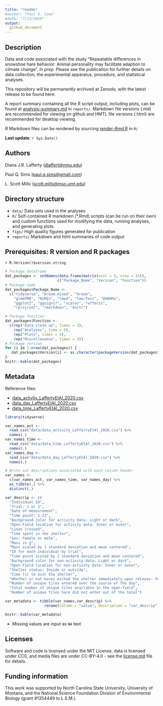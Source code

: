 ```yaml
---
title: "readme"
#author: "Paul Q. Sims"
#date: "7/13/2020"
output: 
  github_document
---
```


## Description

Data and code associated with the study "Repeatable differences in snowshoe hare behavior: Animal personality may facilitate adaption to climate change". *In prep*. Please see the publication for further details on data collection, the experimental apparatus, procedure, and statistical analyses.

This repository will be permanently archived at Zenodo, with the latest release to be found here: <!--[![DOI](https://zenodo.org/badge/279408355.svg)](https://zenodo.org/badge/latestdoi/279408355).-->

A report summary containing all the R script output, including plots, can be found at [analysis-summary.md](https://github.com/paulqsims/snowshoe-hare_personality/blob/master/R/analysis_summary.md) in `reports/`. Markdown file versions (.md) are recommended for viewing on github and HMTL file versions (.html) are recommended for desktop viewing.

R Markdown files can be rendered by sourcing [render-Rmd.R](https://github.com/paulqsims/snowshoe-hare_personality/blob/master/R/render-Rmd.R) in `R/`

**Last update**: `r Sys.Date()`

## Authors

Diana J.R. Lafferty (<dlaffert@nmu.edu>)

Paul Q. Sims (<paul.q.sims@gmail.com>)

L. Scott Mills (<scott.mills@mso.umt.edu>)

## Directory structure

* `data/` Data sets used in the analyses
* `R/` Self-contained R markdown (*.Rmd) scripts (can be run on their own) and custom functions used for modifying the data, running analyses, and generating plots
* `figs/` High quality figures generated for publication
* `reports/` Markdown and html summaries of code output

## Prerequisites: R version and R packages

`r R.Version()$version.string`

```r
# Package dataframe
dat_packages <- setNames(data.frame(matrix(ncol = 3, nrow = 15)),
                        c("Package_Name", "Version", "Function"))
# Package name
dat_packages$Package_Name <- 
  c("tidyverse", "broom.mixed", "broom",
    "glmmTMB", "MuMIn", "lme4", "lmerTest", "DHARMa",
    "ggplot2", "ggsignif", "scales", "effects",
    "rprojroot", "rmarkdown", "knitr")

# Package function
dat_packages$Function <- 
  c(rep("Data clean up", times = 3), 
    rep("Analyses", time = 5),
    rep("Plots", times = 4),
    rep("Miscellaneous", times = 3))
# Package version
for (i in 1:nrow(dat_packages)) {
   dat_packages$Version[i] <- as.character(packageVersion(dat_packages$Package_Name[i]))
}
knitr::kable(dat_packages)
```

## Metadata

Reference files: 

- [data_activity_LaffertyEtAl_2020.csv](https://github.com/paulqsims/snowshoe-hare_personality/blob/master/data/data_activity_LaffertyEtAl_2020.csv)
- [data_day_LaffertyEtAl_2020.csv](https://github.com/paulqsims/snowshoe-hare_personality/blob/master/data/data_day_LaffertyEtAl_2020.csv)
- [data_time_LaffertyEtAl_2020.csv](https://github.com/paulqsims/snowshoe-hare_personality/blob/master/data/data_time_LaffertyEtAl_2020.csv)

```r

library(tidyverse)

var_names_act <- 
  read_csv("data/data_activity_LaffertyEtAl_2020.csv") %>%
  names(.)
var_names_time <- 
  read_csv("data/data_time_LaffertyEtAl_2020.csv") %>%
  names(.)
var_names_day <- 
  read_csv("data/data_day_LaffertyEtAl_2020.csv") %>%
  names(.)

# Write out descriptions associated with each column header
var_names <- 
  c(var_names_act, var_names_time, var_names_day) %>%
  as_tibble(.) %>%
  distinct(.) 

var_descrip <- c(
  "Individual ID",
  "Trial: 1 or 2",
  "Date of measurement",
  "Time point: 1-23",
  "Background color for activity data: Light or dark",
  "Open-Field location for activity data: Inner or outer",
  "Lines crossed",
  "Time spent in the shelter",
  "Sex: Female or male",
  "Mass in g",
  "Mass scaled by 1 standard deviation and mean centered",
  "ID for each individual by trial",
  "Time point scaled by 1 standard deviation and mean centered",
  "Background color for non-activity data: Light or dark",
  "Open-Field location for non-activity data: Inner or outer",
  "Shelter status: Inside or outside",
  "Time (s) to exit the shelter",
  "Whether or not hares exited the shelter immediately upon release: Yes or no",
  "Number of unique tiles entered over the course of the day",
  "Total number of unique tiles available in the open-field",
  "Number of unique tiles hare did not enter out of the total")

var_metadata <- tibble(var_names,var_descrip) %>%
                  rename(Column = "value", Description = "var_descrip")

knitr::kable(var_metadata)
```

- Missing values are input as `NA` text

## Licenses

Software and code is licensed under the MIT License, data is licensed under CC0, and media files are under CC-BY-4.0 - see the [license.md](https://github.com/paulqsims/snowshoe-hare_personality/blob/master/license.md) file for details.

## Funding information

This work was supported by North Carolina State University, University of Montana, and the National Science Foundation Division of Environmental Biology (grant #1354449 to L.S.M.).

